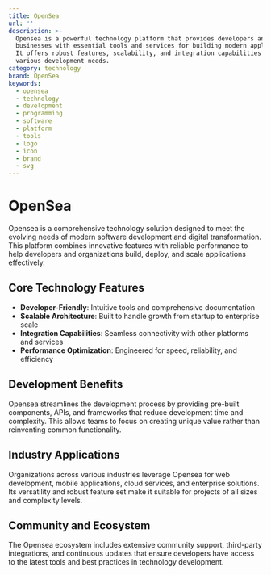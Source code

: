 ```yaml
---
title: OpenSea
url: ''
description: >-
  Opensea is a powerful technology platform that provides developers and
  businesses with essential tools and services for building modern applications.
  It offers robust features, scalability, and integration capabilities for
  various development needs.
category: technology
brand: OpenSea
keywords:
  - opensea
  - technology
  - development
  - programming
  - software
  - platform
  - tools
  - logo
  - icon
  - brand
  - svg
---
```


# OpenSea

Opensea is a comprehensive technology solution designed to meet the evolving needs of modern software development and digital transformation. This platform combines innovative features with reliable performance to help developers and organizations build, deploy, and scale applications effectively.

## Core Technology Features

- **Developer-Friendly**: Intuitive tools and comprehensive documentation
- **Scalable Architecture**: Built to handle growth from startup to enterprise scale
- **Integration Capabilities**: Seamless connectivity with other platforms and services
- **Performance Optimization**: Engineered for speed, reliability, and efficiency

## Development Benefits

Opensea streamlines the development process by providing pre-built components, APIs, and frameworks that reduce development time and complexity. This allows teams to focus on creating unique value rather than reinventing common functionality.

## Industry Applications

Organizations across various industries leverage Opensea for web development, mobile applications, cloud services, and enterprise solutions. Its versatility and robust feature set make it suitable for projects of all sizes and complexity levels.

## Community and Ecosystem

The Opensea ecosystem includes extensive community support, third-party integrations, and continuous updates that ensure developers have access to the latest tools and best practices in technology development.
